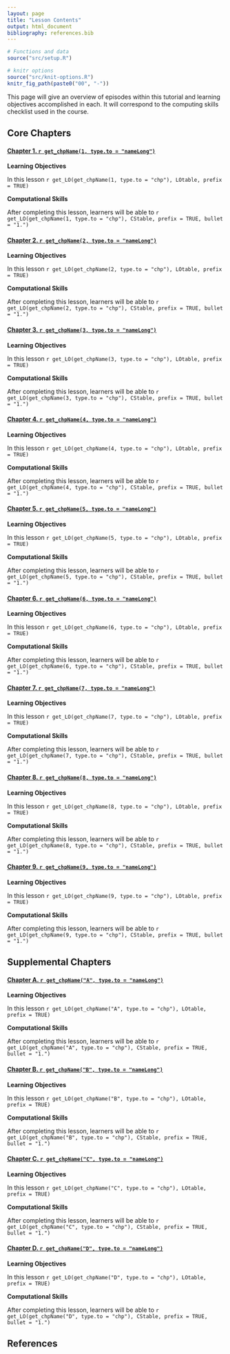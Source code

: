 ```yaml
---
layout: page
title: "Lesson Contents"
output: html_document
bibliography: references.bib
---
```



```r
# Functions and data
source("src/setup.R")

# knitr options
source("src/knit-options.R")
knitr_fig_path(paste0("00", "-"))

```


This page will give an overview of episodes within this tutorial and learning objectives accomplished in each. It will correspond to the computing skills checklist used in the course.

## Core Chapters

#### [Chapter 1. `r get_chpName(1, type.to = "nameLong")`](`r paste0(get_chpName(1, type.to = "fileName"), ".html")`)


**Learning Objectives**

In this lesson 
`r get_LO(get_chpName(1, type.to = "chp"), LOtable, prefix = TRUE)`


**Computational Skills**

After completing this lesson, learners will be able to 
`r get_LO(get_chpName(1, type.to = "chp"), CStable, prefix = TRUE, bullet = "1.")`


#### [Chapter 2. `r get_chpName(2, type.to = "nameLong")`](`r paste0(get_chpName(2, type.to = "fileName"), ".html")`)


**Learning Objectives**

In this lesson 
`r get_LO(get_chpName(2, type.to = "chp"), LOtable, prefix = TRUE)`


**Computational Skills**

After completing this lesson, learners will be able to 
`r get_LO(get_chpName(2, type.to = "chp"), CStable, prefix = TRUE, bullet = "1.")`



#### [Chapter 3. `r get_chpName(3, type.to = "nameLong")`](`r paste0(get_chpName(3, type.to = "fileName"), ".html")`)

**Learning Objectives**

In this lesson 
`r get_LO(get_chpName(3, type.to = "chp"), LOtable, prefix = TRUE)`

**Computational Skills**

After completing this lesson, learners will be able to 
`r get_LO(get_chpName(3, type.to = "chp"), CStable, prefix = TRUE, bullet = "1.")`


#### [Chapter 4. `r get_chpName(4, type.to = "nameLong")`](`r paste0(get_chpName(4, type.to = "fileName"), ".html")`)


**Learning Objectives**

In this lesson 
`r get_LO(get_chpName(4, type.to = "chp"), LOtable, prefix = TRUE)`


**Computational Skills**

After completing this lesson, learners will be able to 
`r get_LO(get_chpName(4, type.to = "chp"), CStable, prefix = TRUE, bullet = "1.")`

#### [Chapter 5. `r get_chpName(5, type.to = "nameLong")`](`r paste0(get_chpName(5, type.to = "fileName"), ".html")`)


**Learning Objectives**

In this lesson 
`r get_LO(get_chpName(5, type.to = "chp"), LOtable, prefix = TRUE)`


**Computational Skills**

After completing this lesson, learners will be able to 
`r get_LO(get_chpName(5, type.to = "chp"), CStable, prefix = TRUE, bullet = "1.")`


#### [Chapter 6. `r get_chpName(6, type.to = "nameLong")`](`r paste0(get_chpName(6, type.to = "fileName"), ".html")`)


**Learning Objectives**

In this lesson 
`r get_LO(get_chpName(6, type.to = "chp"), LOtable, prefix = TRUE)`



**Computational Skills**

After completing this lesson, learners will be able to 
`r get_LO(get_chpName(6, type.to = "chp"), CStable, prefix = TRUE, bullet = "1.")`


#### [Chapter 7. `r get_chpName(7, type.to = "nameLong")`](`r paste0(get_chpName(7, type.to = "fileName"), ".html")`)


**Learning Objectives**

In this lesson 
`r get_LO(get_chpName(7, type.to = "chp"), LOtable, prefix = TRUE)`

**Computational Skills**

After completing this lesson, learners will be able to 
`r get_LO(get_chpName(7, type.to = "chp"), CStable, prefix = TRUE, bullet = "1.")`


#### [Chapter 8. `r get_chpName(8, type.to = "nameLong")`](`r paste0(get_chpName(8, type.to = "fileName"), ".html")`)


**Learning Objectives**

In this lesson 
`r get_LO(get_chpName(8, type.to = "chp"), LOtable, prefix = TRUE)`

**Computational Skills**

After completing this lesson, learners will be able to 
`r get_LO(get_chpName(8, type.to = "chp"), CStable, prefix = TRUE, bullet = "1.")`


#### [Chapter 9. `r get_chpName(9, type.to = "nameLong")`](`r paste0(get_chpName(9, type.to = "fileName"), ".html")`)


**Learning Objectives**

In this lesson 
`r get_LO(get_chpName(9, type.to = "chp"), LOtable, prefix = TRUE)`


**Computational Skills**

After completing this lesson, learners will be able to 
`r get_LO(get_chpName(9, type.to = "chp"), CStable, prefix = TRUE, bullet = "1.")`


## Supplemental Chapters

#### [Chapter A. `r get_chpName("A", type.to = "nameLong")`](`r paste0(get_chpName("A", type.to = "fileName"), ".html")`)

**Learning Objectives**

In this lesson 
`r get_LO(get_chpName("A", type.to = "chp"), LOtable, prefix = TRUE)`


**Computational Skills**

After completing this lesson, learners will be able to 
`r get_LO(get_chpName("A", type.to = "chp"), CStable, prefix = TRUE, bullet = "1.")`


#### [Chapter B. `r get_chpName("B", type.to = "nameLong")`](`r paste0(get_chpName("B", type.to = "fileName"), ".html")`)

**Learning Objectives**

In this lesson 
`r get_LO(get_chpName("B", type.to = "chp"), LOtable, prefix = TRUE)`


**Computational Skills**

After completing this lesson, learners will be able to 
`r get_LO(get_chpName("B", type.to = "chp"), CStable, prefix = TRUE, bullet = "1.")`


#### [Chapter C. `r get_chpName("C", type.to = "nameLong")`](`r paste0(get_chpName("C", type.to = "fileName"), ".html")`)


**Learning Objectives**

In this lesson 
`r get_LO(get_chpName("C", type.to = "chp"), LOtable, prefix = TRUE)`


**Computational Skills**

After completing this lesson, learners will be able to 
`r get_LO(get_chpName("C", type.to = "chp"), CStable, prefix = TRUE, bullet = "1.")`

#### [Chapter D. `r get_chpName("D", type.to = "nameLong")`](`r paste0(get_chpName("C", type.to = "fileName"), ".html")`)


**Learning Objectives**

In this lesson 
`r get_LO(get_chpName("D", type.to = "chp"), LOtable, prefix = TRUE)`


**Computational Skills**

After completing this lesson, learners will be able to 
`r get_LO(get_chpName("D", type.to = "chp"), CStable, prefix = TRUE, bullet = "1.")`

## References


